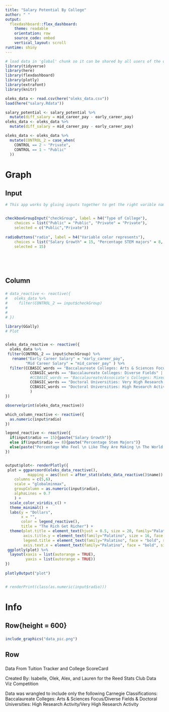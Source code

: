 ```yaml
---
title: "Salary Potential By College"
author: " " 
output: 
  flexdashboard::flex_dashboard:
    theme: readable 
    orientation: row
    source_code: embed
    vertical_layout: scroll 
runtime: shiny
---
```


```r
# load data in 'global' chunk so it can be shared by all users of the dashboard
library(tidyverse)
library(here)
library(flexdashboard)
library(plotly)
library(extrafont)
library(knitr)

```



```r
oleks_data <- read.csv(here("oleks_data.csv"))
load(here("salary.Rdata"))

salary_potential <- salary_potential %>%
  mutate(diff_salary = mid_career_pay - early_career_pay)
oleks_data <- oleks_data %>%
  mutate(diff_salary = mid_career_pay - early_career_pay)

oleks_data <- oleks_data %>%
  mutate(CONTROL_2 = case_when(
    CONTROL == 2 ~ "Private",
    CONTROL == 1 ~ "Public"
  ))
```



Graph 
==================================================================




Input {.sidebar}
--------------------------------------------------------


```r
# This app works by gluing inputs together to get the right varible names


checkboxGroupInput("checkGroup", label = h4("Type of College"), 
    choices = list("Public" = "Public", "Private" = "Private"),
    selected = c("Public","Private"))
                                
radioButtons("radio", label = h4("Variable color represents"),
    choices = list("Salary Growth" = 15, "Percentage STEM majors" = 8, "Percentage who feel like they are making the world better" = 7), 
    selected = 15)
                


                                
```

Column{}
------------------------------------------------------

###

```r
  
# data_reactive <- reactive({
#   oleks_data %>%
#     filter(CONTROL_2 == input$checkGroup)
#   
#   
# })

library(GGally)
# Plot


oleks_data_reactive <- reactive({
  oleks_data %>%
 filter(CONTROL_2 == input$checkGroup) %>%
   rename("Early Career Salary" = "early_career_pay",
         "Mid Career Salary" = "mid_career_pay" ) %>%
  filter(CCBASIC_words == "Baccalaureate Colleges: Arts & Sciences Focus" |
           CCBASIC_words == "Baccalaureate Colleges: Diverse Fields" |
           #CCBASIC_words == "Baccalaureate/Associate's Colleges: Mixed Baccalaureate/Associate's" |
           CCBASIC_words == "Doctoral Universities: Very High Research Activity" |
           CCBASIC_words == "Doctoral Universities: High Research Activity"
           )
})

observe(print(oleks_data_reactive))

which_column_reactive <- reactive({
  as.numeric(input$radio)
})

legend_reactive <- reactive({
  if(input$radio == 15){paste("Salary Growth")}
  else if(input$radio == 8){paste("Percentage Stem Majors")}
  else(paste("Percentage Who Feel \n Like They Are Making \n The World Better")) 
})


output$plot<- renderPlotly({
 plot = ggparcoord(oleks_data_reactive(),
          mapping = aes(text = after_stat(oleks_data_reactive()$name)) , 
    columns = c(5,6),
    scale = "globalminmax",
    groupColumn = as.numeric(input$radio),
    alphaLines = 0.7
    ) +
  scale_color_viridis_c() +
  theme_minimal() +
  labs(y = "Dollars",
       x = "",
       color = legend_reactive(),
       title = "The Rich Get Richer") +
  theme(plot.title = element_text(hjust = 0.5, size = 20, family="Palatino"), 
        axis.title.y = element_text(family="Palatino", size = 16, face = "bold"), 
        legend.title = element_text(family="Palatino", face = "bold", size = 13), 
        axis.text.x = element_text(family="Palatino", face = "bold", size = 14)) 
 ggplotly(plot) %>%
  layout(xaxis = list(autorange = TRUE),
         yaxis = list(autorange = TRUE))
}) 
 
plotlyOutput("plot") 


# renderPrint(class(as.numeric(input$radio)))
```


Info 
=========================================================

Row{height = 600}
------------------------------------------------

### 


```r
include_graphics("data_pic.png")

```



Row{}
-----------------------------------------------

### 
Data From Tuition Tracker and College ScoreCard

Created By: Isabelle, Olek, Alex, and Lauren for the Reed Stats Club Data Viz Competition


Data was wrangled to include only the following Carnegie Classifications: Baccalaureate Colleges: Arts & Sciences Focus/Diverse Fields & Doctoral Universities: High Research Activity/Very High Research Activity  


